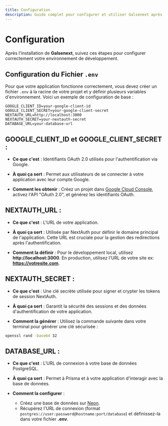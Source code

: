 ```yaml
---
title: Configuration
description: Guide complet pour configurer et utiliser Galsenext après l'installation.
---
```


# Configuration

Après l'installation de **Galsenext**, suivez ces étapes pour configurer correctement votre environnement de développement.

## Configuration du Fichier `.env`

Pour que votre application fonctionne correctement, vous devez créer un fichier `.env` à la racine de votre projet et y définir plusieurs variables d'environnement. Voici un exemple de configuration de base :

```plaintext
GOOGLE_CLIENT_ID=your-google-client-id
GOOGLE_CLIENT_SECRET=your-google-client-secret
NEXTAUTH_URL=http://localhost:3000
NEXTAUTH_SECRET=your-nextauth-secret
DATABASE_URL=your-database-url
```

## GOOGLE_CLIENT_ID et GOOGLE_CLIENT_SECRET :

- **Ce que c'est** : Identifiants OAuth 2.0 utilisés pour l'authentification
  via Google.

- **À quoi ça sert** : Permet aux utilisateurs de se connecter à votre application
  avec leur compte Google.

- **Comment les obtenir** : Créez un projet dans [Google Cloud Console](https://cloud.google.com),
  activez l'API "OAuth 2.0", et générez les identifiants OAuth.

## NEXTAUTH_URL :

- **Ce que c'est** : L'URL de votre application.

- **À quoi ça sert** : Utilisée par NextAuth pour définir le domaine principal de
  l'application. Cette URL est cruciale pour la gestion des redirections après
  l'authentification.

- **Comment la définir** : Pour le développement local, utilisez **http://localhost:3000**.
  En production, utilisez l'URL de votre site ex: **https://votresite.com**.

## NEXTAUTH_SECRET :

- **Ce que c'est** : Une clé secrète utilisée pour signer et crypter les tokens de session
  NextAuth.

- **À quoi ça sert** : Garantit la sécurité des sessions et des données d'authentification
  de votre application.

- **Comment la générer** : Utilisez la commande suivante dans votre terminal pour générer
  une clé sécurisée :

```bash
openssl rand -base64 32
```

## DATABASE_URL :

- **Ce que c'est** : L'URL de connexion à votre base de données PostgreSQL.

- **À quoi ça sert** : Permet à Prisma et à votre application d'interagir avec la base de
  données.

- **Comment la configurer** :
  - Créez une base de données sur [Neon](https://neon.tech).
  - Récupérez l'URL de connexion (format `postgres://user:password@hostname:port/database`)
    et définissez-la dans votre fichier **.env**.
